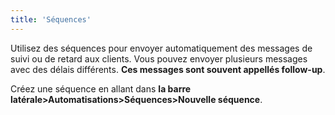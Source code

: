 ```yaml
---
title: 'Séquences'
---
```

Utilisez des séquences pour envoyer automatiquement des messages de suivi ou de retard aux clients. Vous pouvez envoyer plusieurs messages avec des délais différents. **Ces messages sont souvent appellés follow-up**.

Créez une séquence en allant dans **la barre latérale>Automatisations>Séquences>Nouvelle séquence**.

